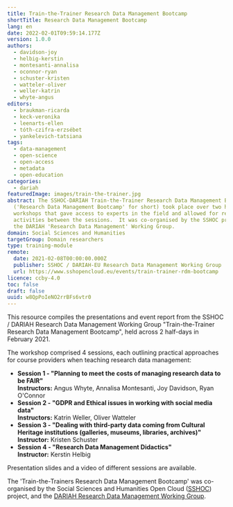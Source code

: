 ```yaml
---
title: Train-the-Trainer Research Data Management Bootcamp
shortTitle: Research Data Management Bootcamp
lang: en
date: 2022-02-01T09:59:14.177Z
version: 1.0.0
authors:
  - davidson-joy
  - helbig-kerstin
  - montesanti-annalisa
  - oconnor-ryan
  - schuster-kristen
  - watteler-oliver
  - weller-katrin
  - whyte-angus
editors:
  - braukman-ricarda
  - keck-veronika
  - leenarts-ellen
  - tóth-czifra-erzsébet
  - yankelevich-tatsiana
tags:
  - data-management
  - open-science
  - open-access
  - metadata
  - open-education
categories:
  - dariah
featuredImage: images/train-the-trainer.jpg
abstract: The SSHOC-DARIAH Train-the-Trainer Research Data Management Bootcamp
  ('Research Data Management Bootcamp' for short) took place over two half-day
  workshops that gave access to experts in the field and allowed for real-time
  activities between the sessions.  It was co-organised by the SSHOC project and
  the DARIAH 'Research Data Management' Working Group.
domain: Social Sciences and Humanities
targetGroup: Domain researchers
type: training-module
remote:
  date: 2021-02-08T00:00:00.000Z
  publisher: SSHOC / DARIAH-EU Research Data Management Working Group
  url: https://www.sshopencloud.eu/events/train-trainer-rdm-bootcamp
licence: ccby-4.0
toc: false
draft: false
uuid: w8QpPoIeNO2rrBFs6vtr0
---
```

This resource compiles the presentations and event report from the SSHOC / DARIAH Research Data Management Working Group "Train-the-Trainer Research Data Management Bootcamp", held across 2 half-days in February 2021.

The workshop comprised 4 sessions, each outlining practical approaches for course providers when teaching research data management:

- **Session 1 - "Planning to meet the costs of managing research data to be FAIR"**\
  **Instructors:** Angus Whyte, Annalisa Montesanti, Joy Davidson, Ryan O'Connor
- **Session 2 - "GDPR and Ethical issues in working with social media data"**\
  **Instructors:** Katrin Weller, Oliver Watteler
- **Session 3 - "Dealing with third-party data coming from Cultural Heritage institutions (galleries, museums, libraries, archives)"**\
  **Instructor:** Kristen Schuster
- **Session 4 - "Research Data Management Didactics"**\
  **Instructor:** Kerstin Helbig

Presentation slides and a video of different sessions are available.

The 'Train-the-Trainers Research Data Management Bootcamp' was co-organised by the Social Sciences and Humanities Open Cloud ([SSHOC](https://sshopencloud.eu/)) project, and the [DARIAH Research Data Management Working Group](https://www.dariah.eu/activities/working-groups/research-data-management/).

<ExternalResource title="Interested in learning more?" subtitle="Check out the Train-the-Trainers Research Data Management Bootcamp" url="https://www.sshopencloud.eu/events/train-trainer-rdm-bootcamp" />
